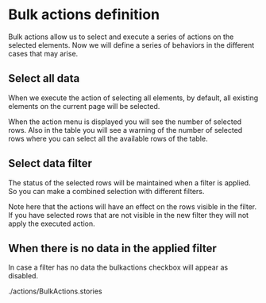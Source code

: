 

<Meta of={Stories} />

# Bulk actions definition

Bulk actions allow us to select and execute a series of actions on the selected elements.
Now we will define a series of behaviors in the different cases that may arise.

## Select all data

When we execute the action of selecting all elements, by default, all existing elements on
the current page will be selected.

When the action menu is displayed you will see the number of selected rows. Also in the table
you will see a warning of the number of selected rows where you can select all the available
rows of the table.

## Select data filter

The status of the selected rows will be maintained when a filter is applied. So you can make
a combined selection with different filters. 

Note here that the actions will have an effect on the rows visible in the filter. If you have
selected rows that are not visible in the new filter they will not apply the executed action.

## When there is no data in the applied filter

In case a filter has no data the bulkactions checkbox will appear as disabled.

./actions/BulkActions.stories